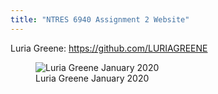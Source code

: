 ```yaml
---
title: "NTRES 6940 Assignment 2 Website"
---
```



Luria Greene: <https://github.com/LURIAGREENE> 

![Luria Greene January 2020](images/bio_picture.jpg)

